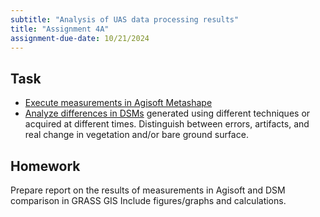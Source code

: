```yaml
---
subtitle: "Analysis of UAS data processing results"
title: "Assignment 4A"
assignment-due-date: 10/21/2024
---
```


## Task

- [Execute measurements in Agisoft Metashape](../assignments/volumes.html)
- [Analyze differences in DSMs](../assignments/analysis.html) generated using different techniques or acquired at different times. Distinguish between errors, artifacts, and real change in vegetation and/or bare ground surface.

## Homework

 Prepare report on the results of measurements in Agisoft and DSM comparison in GRASS GIS Include figures/graphs and calculations. 